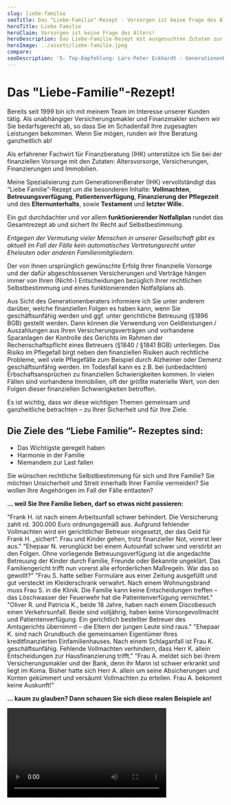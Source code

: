 ```yaml
---
slug: liebe-familie
seoTitle: Das "Liebe-Familie"-Rezept - Vorsorgen ist keine Frage des Alters!
heroTitle: Liebe Familie
heroClaim: Vorsorgen ist keine Frage des Alters!
heroDescription: Das Liebe-Familie-Rezept mit ausgesuchten Zutaten zur ganzheitlichen Vorsorge jeder Generation, damit Sie in Zukunft - Das Wichtigste geregelt haben, Harmonie in der Familie erhalten und Niemandem zur Last fallen!
heroImage: ../assets/liebe-familie.jpeg
compare: 
seoDescription: '5☆ Top-Empfehlung: Lars-Peter Eckhardt - Generationenberater ▻ Vorsorgevollmachten | Patientenverfügung ▻ Altersvorsorge | Versicherungen | Finanzierungen | Immobilien.'
---
```


<ProvenExpert />

# Das "Liebe-Familie"-Rezept!

Bereits seit 1999 bin ich mit meinem Team im Interesse unserer Kunden tätig. Als unabhängiger Versicherungsmakler und Finanzmakler sichern wir Sie bedarfsgerecht ab, so dass Sie im Schadenfall Ihre zugesagten Leistungen bekommen. Wenn Sie mögen, runden wir Ihre Beratung ganzheitlich ab!

Als erfahrener Fachwirt für Finanzberatung (IHK) unterstütze ich Sie bei der finanziellen Vorsorge mit den Zutaten: Altersvorsorge, Versicherungen, Finanzierungen und Immobilien.

Meine Spezialisierung zum GenerationenBerater (IHK) vervollständigt das “Liebe Familie”-Rezept um die besonderen Inhalte: **Vollmachten**, **Betreuungsverfügung**, **Patientenverfügung**, **Finanzierung der Pflegezeit** und des **Elternunterhalts**, sowie **Testament** und **letzter Wille.**

Ein gut durchdachter und vor allem **funktionierender Notfallplan** rundet das Gesamtrezept ab und sichert Ihr Recht auf Selbstbestimmung.

_Entgegen der Vermutung vieler Menschen in unserer Gesellschaft gibt es aktuell im Fall der Fälle kein automatisches Vertretungsrecht unter Eheleuten oder anderen Familienmitgliedern._

<ContactAndCompareBox />
<AwardBox />

Der von Ihnen ursprünglich gewünschte Erfolg Ihrer finanzielle Vorsorge und der dafür abgeschlossenen Versicherungen und Verträge hängen immer von Ihren (Nicht-) Entscheidungen bezüglich Ihrer rechtlichen Selbstbestimmung und eines funktionierenden Notfallplans ab.

Aus Sicht des Generationenberaters informiere ich Sie unter anderem darüber, welche finanziellen Folgen es haben kann, wenn Sie geschäftsunfähig werden und ggf. unter gerichtliche Betreuung (§1896 BGB) gestellt werden. Dann können die Verwendung von Geldleistungen / Auszahlungen aus Ihren Versicherungsverträgen und vorhandene Sparanlagen der Kontrolle des Gerichts im Rahmen der Rechenschaftspflicht eines Betreuers (§1840 / §1841 BGB) unterliegen. Das Risiko im Pflegefall birgt neben den finanziellen Risiken auch rechtliche Probleme, weil viele Pflegefälle zum Beispiel durch Alzheimer oder Demenz geschäftsunfähig werden. Im Todesfall kann es z.B. bei (unbedachten) Erbschaftsansprüchen zu finanziellen Schwierigkeiten kommen. In vielen Fällen sind vorhandene Immobilien, oft der größte materielle Wert, von den Folgen dieser finanziellen Schwierigkeiten betroffen.

Es ist wichtig, dass wir diese wichtigen Themen gemeinsam und ganzheitliche betrachten – zu Ihrer Sicherheit und für Ihre Ziele.

## Die Ziele des “Liebe Familie”- Rezeptes sind:

-   Das Wichtigste geregelt haben
-   Harmonie in der Familie
-   Niemandem zur Last fallen

Sie wünschen rechtliche Selbstbestimmung für sich und Ihre Familie? Sie möchten Unsicherheit und Streit innerhalb Ihrer Familie vermeiden? Sie wollen Ihre Angehörigen im Fall der Fälle entlasten?

**... weil Sie Ihre Familie lieben, darf so etwas nicht passieren:**

<ExamplesBox>
	<Example title="Der Arbeitsunfall:" number="01">
		"Frank H. ist nach einem Arbeitsunfall schwer behindert. Die Versicherung zahlt rd. 300.000 Euro ordnungsgemäß aus. Aufgrund fehlender Vollmachten wird ein gerichtlicher Betreuer eingesetzt, der das Geld für Frank H. „sichert“. Frau und Kinder gehen, trotz finanzieller Not, vorerst leer aus."
	</Example>	
	<Example title="Die Kinder ins Heim?" number="02">
		"Ehepaar N. verunglückt bei einem Autounfall schwer und verstirbt an den Folgen. Ohne vorliegende Betreuungsverfügung ist die angedachte Betreuung der Kinder durch Familie, Freunde oder Bekannte ungeklärt. Das Familiengericht trifft nun vorerst alle erforderlichen Maßregeln. War das so gewollt?"
	</Example>	
	<Example title="Patientenverfügung weg?" number="03">
		"Frau S. hatte selber Formulare aus einer Zeitung ausgefüllt und gut versteckt im Kleiderschrank verwahrt. Nach einem Wohnungsbrand muss Frau S. in die Klinik. Die Familie kann keine Entscheidungen treffen – das Löschwasser der Feuerwehr hat die Patientenverfügung vernichtet."
	</Example>	
    <Example title="Volljährig! Was machen die Eltern?" number="04">
		"Oliver R. und Patricia K., beide 18 Jahre, haben nach einem Discobesuch einen Verkehrsunfall. Beide sind volljährig, haben keine Vorsorgevollmacht und Patientenverfügung. Ein gerichtlich bestellter Betreuer des Amtsgerichts übernimmt – die Eltern der jungen Leute sind raus." 
	</Example>	
    <Example title="Keine Weiterfinanzierung des Hauses!" number="05">
		"Ehepaar K. sind nach Grundbuch die gemeinsamen Eigentümer Ihres kreditfinanzierten Einfamilienhauses. Nach einem Schlaganfall ist Frau K. geschäftsunfähig. Fehlende Vollmachten verhindern, dass Herr K. allein Entscheidungen zur  Hausfinanzierung trifft."
	</Example>	
	<Example title="Keine Auskunft ohne Vollmachten!" number="06">
		"Frau A. meldet sich bei ihrem Versicherungsmakler und der Bank, denn ihr Mann ist schwer erkrankt und liegt im Koma. Bisher hatte sich Herr A. allein um seine Absicherungen und Konten gekümmert und versäumt Vollmachten zu erteilen. Frau A. bekommt keine Auskunft!"
	</Example>	
</ExamplesBox>

**... kaum zu glauben? Dann schauen Sie sich diese realen Beispiele an!**

<Video id="XJD_gJ4OMBU" width="370" height="208" title="Ohne Vorsorgevollmacht - ein Fall aus dem Leben!" />
<Video id="HeWrKan--vE" width="370" height="208" title="Ohne Vorsorgevollmacht - Entmündigt!" />
<Video id="hr3rEgffrY8" width="370" height="208" title="Ohne Vorsorgevollmacht - in der Betreuungsfalle!" />
<Video id="pzrQ7Lu1XLA" width="370" height="208" title="Sicherheit durch eine Vorsorgevollmacht!" />
<br />
<br />
<small>Die Videos werden über eine Verlinkung zu Youtube abgespielt. Die Rechte an den Videos liegen bei YouTube. Beim Ausführen des Links werden Sie auf die Website von YouTube weitergleitet. Für die Löschung der Videos, die Abrufbarkeit und für den Inhalt wird keine Haftung übernommen. Die Videos wurden nicht auf der Seite eingebettet.</small>
<br />
<br />
<ContactAndCompareBox />

## Dabei helfen wir Ihnen als Generationenberater!

In der Generationenberatung stellen wir die Familie in den Mittelpunkt – wenn möglich alle Generationen der Familie. Dabei geht es darum, die Auswirkungen bestimmter Ereignisse, z.B. Tod, Unfall, Krankheit oder den Verfall der körperlichen bzw. geistigen Leistungsfähigkeit zu betrachten und im Vorfeld entsprechende Lösungen zusammenzustellen. Neben den finanziellen Absicherungen in Form der zu Ihnen passenden Versicherungen und Sparanlagen können das, je nach persönlicher Situation Vorsorgevollmachten, Verfügungen (z.B. Patientenverfügung, Sorgerechtsverfügung) die Absicherung finanzieller Risiken (z.B. Pflegefall in der Familie) der letzte Wille und ein gut durchdachter und vor allem funktionierender Notfallplan sein.

_Was wir dabei aus standesrechtlichen Gründen (diese obliegen z.B. Juristen und Steuerberatern) nicht dürfen und auch nicht tun, sind Rechts- und Steuerberatungen z.B. in Form von konkreten Einzelfallberatungen zu Inhalten von Vollmachten, Verfügungen und letztem Willen / Testamenten._

## Nutzen Sie Ihr Recht auf Selbstbestimmung:

Das Recht auf Selbstbestimmung genießt in unserer Gesellschaft aus gutem Grund höchsten Stellenwert. Jeder Bürger ist berechtigt, frei für sich Entscheidungen treffen zu dürfen. Dies stellt einen ganz wesentlichen Beitrag zur Würde des Menschen dar. Durch Tod, Unfall, Krankheit oder den Verfall der körperlichen bzw. geistigen Leistungsfähigkeit im Alter kann jeder in die Situation geraten, wichtige Fragen nicht mehr selbst beantworten zu können. Betreuungsgerichte regeln, wer Entscheidungen für Sie treffen darf, wenn Ihnen ein eigenverantwortliches Handeln nicht mehr möglich ist.

Die Bestellung eines Betreuers wird von einem für Sie zuständigen Amtsgericht festgelegt. Haben Sie eigene Vorstellungen, wer für Sie entscheiden soll oder darf, empfiehlt es sich frühzeitig darüber nachzudenken, wem Sie im Fall der Fälle die Entscheidungsvollmacht erteilen möchten. Auch, welche Behandlungen oder lebenserhaltende Maßnahmen Sie ablehnen, sollte bedacht werden. Rechtsverbindlich können Sie Ihre Wünsche und Vorstellungen in entsprechenden Verfügungen dokumentieren.

Für Ihre Angehörigen (oft sind mindestens 3 Generationen betroffen – Großeltern, Eltern und Kinder) ist es hilfreich, von Ihren persönlichen Vorstellungen zu wissen. Sprechen Sie daher bitte auch mit diesen, dass Verfügungen bestehen und wo diese zu finden sind, wenn sie benötigt werden.

Im letzten Jahr ersuchten deutsche Betreuungsgerichte in rd. 660 Fällen am Tag (rd. 240.000 / Jahr) im Zuge eines Betreuungsverfahrens um Auskunft beim Zentralen Vorsorgeregister (ZVR) der Bundesnotarkammer. Dabei wurde angefragt, ob eine Vorsorgevollmacht oder Patientenverfügung vorliegt und damit eine gerichtliche Betreuung vermieden werden kann. Nur in rd. 10% der Fälle konnte eine Auskunft erteilt werden. Quelle: Jahresbericht 2019 des Zentralen Vorsorgeregisters der Bundesnotarkammer.

Gleichzeitig bedeutet es, dass bis zu 90% der Fälle unklar oder für die Angehörigen ggf. nicht eindeutig geklärt sind.

**Sie haben es selber in der Hand. Bitte wälzen Sie Ihre notwendigen Entscheidungen nicht auf Ihre Angehörigen ab! Wir helfen Ihnen bei der Organisation mit den richtigen Lösungen.**

---

<ExamplesBox>
	<Example title="" number="ACHTUNG">
		<Link to="/https://lpe.kundenportal.digital/request/auto?key=FC8726A2E471AA81415E5B3C7DF4E6D2DF8D095DBE8A8262">Hier NOTFALLPLAN starten!</Link>
	</Example>	
</ExamplesBox>

Notfallplan starten! Sie werden zur kostenfreien Registrierung auf unser Kundenportal weitergeleitet. Anschließend haben Sie die Möglichkeit, Ihre Vorsorgevollmachten, Patientenverfügungen und weitere wichtige Dokumente erstellen zu lassen. In den vier folgenden Videos wird der Prozess genau erklärt. 

**Bitte zögern Sie nicht, uns zu kontaktieren, wenn Sie Fragen dazu haben!**

---

**Die Servicleistungen unserer Partnerdienstleister:**

- Einlagerung der Original-Vorsorgedokumente
- Digitalisierung der Vorsorgedokumente
- Registrierung im Zentralen Vorsorgeregister der Bundesnotarkammer
- Persönliche Notfallkarte
- 24-Stunden-Notfallhotline
- Versand der Originaldokumente an den Bevollmächtigten im Notfall
- Jährlicher Updateservice
- Rechtssicherheit der Dokumente
- Rechtliche Durchsetzung der Dokumente im Notfall

<ContactAndCompareBox />

## Dabei hilft Ihnen eine Vorsorgevollmacht!
Mit der Vorsorgevollmacht können Sie einer anderen Person Vollmacht zur Wahrnehmung einzelner oder aller Angelegenheiten übertragen, die Sie selbst nicht mehr entscheiden können. Der Bevollmächtigte kann dann für Sie handeln, ohne dass es weiterer Veranlassungen, wie etwa einer gesonderten Genehmigung, bedarf.

Eine amtliche Beglaubigung und der Eintrag bei der Bundesnotarkammer (vorsorgeregister.de) machen die Vorsorgevollmacht auffindbarer und sorgen für eine unzweifelhafte Klarstellung, dass tatsächlich Sie selbst die Vollmacht ausgefüllt und unterschrieben haben. Für Immobiliengeschäfte sowie für Handelsgewerbe ist eine notarielle Beurkundung der Vollmacht erforderlich. Für die Vermögenssorge in Bankangelegenheiten sollten Sie auf die von Ihrer Bank/Sparkasse angebotene Konto-/ Depotvollmacht zurückgreifen. Die Konto-/Depotvollmacht sollten Sie grundsätzlich in Ihrer Bank oder Sparkasse unterzeichnen; etwaige spätere Zweifel an der Wirksamkeit der Vollmachtserteilung können hierdurch ausgeräumt werden.

## Dabei hilft Ihnen eine Patientenverfügung!
Die moderne Medizin bietet trotz allen Fortschritts auch heute nicht für jedes Krankheitsbild auch eine Heilung. In solchen Fällen ist das Ziel der Behandlung bzw. Therapie oft nur Schmerzlinderung oder ein „am Leben erhalten“. Wohl jeder hat bestimmte Szenarien im Kopf, bei denen er gewisse Behandlungsmethoden ablehnen würde. Egal, ob Sie keine Operation am Gehirn wünschen, lebensverlängernde Maßnahmen kategorisch ablehnen oder aber allen medizinisch möglichen Maßnahmen ausdrücklich zustimmen, die Ihr Leben verlängern:

Mit einer Patientenverfügung dokumentieren Sie Ihre persönlichen Wünsche. Ihre Motivation für eine bestimmte Entscheidung ist hierbei nicht von Belang und muss nicht mit vermerkt werden. Gerade in diesem sensiblen Bereich helfen Sie Ihren Angehörigen ganz gewaltig. Zwiegespalten zwischen der Angst vor dem Verlust des geliebten Menschen und dem Wunsch, dass eben dieser Mensch endlich keine Schmerzen mehr haben muss, fühlt sich wohl jede Entscheidung falsch an, die man für einen Schwerkranken trifft. Ein Leitfaden, den Sie selbst verfasst haben, erleichtert es jedem Beteiligten, sich richtig zu entscheiden.

## Dabei hilft Ihnen eine Betreuungsverfügung!
Vor allem im Alter wird mit zunehmendem geistigen Kräfteverfall auch die Betreuung ein Thema. Mit einer Betreuungsverfügung können Sie schon heute festlegen, wen das Gericht zu Ihrem Betreuer bestimmen soll. Ebenso können Sie festlegen, wer auf keinen Fall dazu bestimmt werden soll. Auch inhaltlich können Sie hier Auflagen machen, welche Gewohnheiten zu respektieren sind oder ob Sie im Pflegefall eine Betreuung daheim oder in einer Pflegeeinrichtung wünschen. Eine Aufteilung der Betreuung in verschiedene Bereiche (z. B. Gesundheit, Finanzen etc.) ist ebenfalls denkbar. Sie alleine entscheiden, in wessen Händen Ihre Geschicke liegen sollen, wenn es Ihnen nicht mehr gut genug geht, selbst darüber zu bestimmen. Mit einer Betreuungsverfügung sorgen Sie für klare Verhältnisse.

## Dabei hilft Ihnen eine Sorgerechtsverfügung!
Mit einer Sorgerechtsverfügung können die Eltern die Vormundschaft für ihre Kinder bei beiderseitigem Ausfall regeln. Wer soll Vormund der Waisen werden und wer soll auf keinen Fall Vormund werden.

<ContactAndCompareBox />
<ProvenExpert />

_Diese Internetseite und deren Inhalte dient nur der vorläufigen Information und ist eine unverbindliche Orientierungshilfe. Lars-Peter Eckhardt | LPE Versicherungsmakler & Finanzmakler übernimmt keine Gewähr für die Vollständigkeit,
Richtigkeit und Aktualität der Informationen._